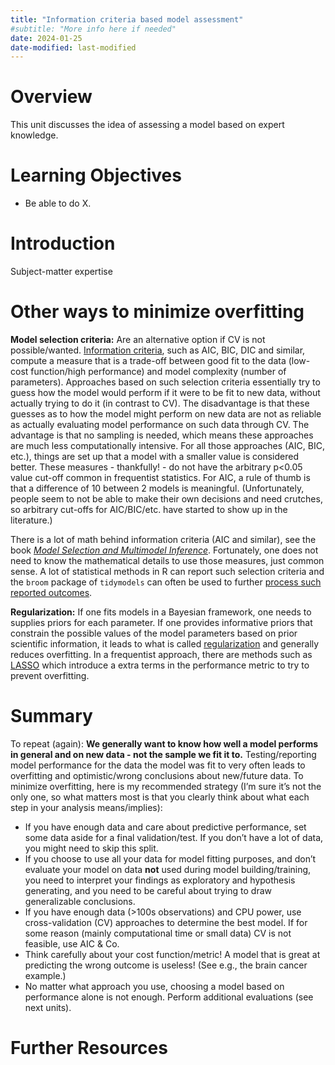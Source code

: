 ```yaml
---
title: "Information criteria based model assessment"
#subtitle: "More info here if needed"
date: 2024-01-25
date-modified: last-modified
---
```


# Overview

This unit discusses the idea of assessing a model based on expert knowledge.


# Learning Objectives

* Be able to do X.


# Introduction

Subject-matter expertise

# Other ways to minimize overfitting

**Model selection criteria:** Are an alternative option if CV is not possible/wanted. [Information criteria](https://en.wikipedia.org/wiki/Model_selection#Criteria), such as AIC, BIC, DIC and similar, compute a measure that is a trade-off between good fit to the data (low-cost function/high performance) and model complexity (number of parameters). Approaches based on such selection criteria essentially try to guess how the model would perform if it were to be fit to new data, without actually trying to do it (in contrast to CV). The disadvantage is that these guesses as to how the model might perform on new data are not as reliable as actually evaluating model performance on such data through CV. The advantage is that no sampling is needed, which means these approaches are much less computationally intensive. For all those approaches (AIC, BIC, etc.), things are set up that a model with a smaller value is considered better. These measures - thankfully! - do not have the arbitrary p\<0.05 value cut-off common in frequentist statistics. For AIC, a rule of thumb is that a difference of 10 between 2 models is meaningful. (Unfortunately, people seem to not be able to make their own decisions and need crutches, so arbitrary cut-offs for AIC/BIC/etc. have started to show up in the literature.)

There is a lot of math behind information criteria (AIC and similar), see the book [*Model Selection and Multimodel Inference*](https://www.springer.com/gp/book/9780387953649). Fortunately, one does not need to know the mathematical details to use those measures, just common sense. A lot of statistical methods in R can report such selection criteria and the `broom` package of `tidymodels` can often be used to further [process such reported outcomes](https://broom.tidymodels.org/articles/broom.html).

**Regularization:** If one fits models in a Bayesian framework, one needs to supplies priors for each parameter. If one provides informative priors that constrain the possible values of the model parameters based on prior scientific information, it leads to what is called [regularization](https://en.wikipedia.org/wiki/Regularization_(mathematics)) and generally reduces overfitting. In a frequentist approach, there are methods such as [LASSO](https://en.wikipedia.org/wiki/Lasso_(statistics)) which introduce a extra terms in the performance metric to try to prevent overfitting.


# Summary


To repeat (again): **We generally want to know how well a model performs in general and on new data - not the sample we fit it to.** Testing/reporting model performance for the data the model was fit to very often leads to overfitting and optimistic/wrong conclusions about new/future data. To minimize overfitting, here is my recommended strategy (I'm sure it's not the only one, so what matters most is that you clearly think about what each step in your analysis means/implies):

-   If you have enough data and care about predictive performance, set some data aside for a final validation/test. If you don't have a lot of data, you might need to skip this split.
-   If you choose to use all your data for model fitting purposes, and don't evaluate your model on data **not** used during model building/training, you need to interpret your findings as exploratory and hypothesis generating, and you need to be careful about trying to draw generalizable conclusions.
-   If you have enough data (\>100s observations) and CPU power, use cross-validation (CV) approaches to determine the best model. If for some reason (mainly computational time or small data) CV is not feasible, use AIC & Co.
-   Think carefully about your cost function/metric! A model that is great at predicting the wrong outcome is useless! (See e.g., the brain cancer example.)
-   No matter what approach you use, choosing a model based on performance alone is not enough. Perform additional evaluations (see next units).



# Further Resources





